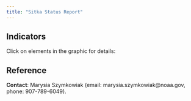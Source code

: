 ```yaml
---
title: "Sitka Status Report"
---
```

<style type="text/css">
.main-container {
  max-width: 1800px;
  margin-left: auto;
  margin-right: auto;
}
</style>

## Indicators

Click on elements in the graphic for details:

<div class="container-fluid">
<div class="row">
<div class="col-md-9">
<div id = "svg1"></div>
</div>
<div class="col-md-3">
<ul id="toc1"></ul>
</div>
</div>
</div>

<script src="https://d3js.org/d3.v5.min.js"></script>
<link rel="stylesheet" href="https://cdnjs.cloudflare.com/ajax/libs/font-awesome/4.7.0/css/font-awesome.css" 
  integrity="sha512-5A8nwdMOWrSz20fDsjczgUidUBR8liPYU+WymTZP1lmY9G6Oc7HlZv156XqnsgNUzTyMefFTcsFH/tnJE/+xBg==" 
  crossorigin="anonymous" />
<script src='https://marinebon.org/infographiqJS/libs/infographiq_latest/infographiq.js'></script>  
<link rel="stylesheet" href="https://marinebon.org/infographiqJS/libs/infographiq_latest/infographiq.css"> 
<script>
link_svg({
svg: "svg/sitka.svg", 
csv: "svg/sitka_svg_link.csv", 
svg_id: "svg1", 
toc_id: "toc1",
text_toggle: "toggle_on"});
</script>

## Reference

**Contact**: Marysia Szymkowiak (email: marysia.szymkowiak@noaa.gov, phone: 907-789-6049).

